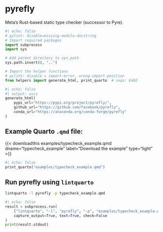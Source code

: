 <hr style="height:0pt; visibility:hidden;" />

# pyrefly

Meta's Rust-based static type checker (successor to Pyre).

```python
#| echo: false
# pylint: disable=missing-module-docstring
# Import required packages
import subprocess
import sys

# Add parent directory to sys.path
sys.path.insert(0, "..")

# Import the helper functions
# pylint: disable = import-error, wrong-import-position
from helpers import generate_html, print_quarto  # noqa: E402
```

```python
#| echo: false
#| output: asis
generate_html(
    pypi_url="https://pypi.org/project/pyrefly/",
    github_url="https://github.com/facebook/pyrefly",
    conda_url="https://anaconda.org/conda-forge/pyrefly"
)
```

## Example Quarto `.qmd` file:

{{< downloadthis examples/typecheck_example.qmd dname="typecheck_example" label="Download the example" type="light" >}}

:::{.pale-grey}
```python
#| echo: false
print_quarto("examples/typecheck_example.qmd")
```
:::

## Run pyrefly using `lintquarto`

```.bash
lintquarto -l pyrefly -p typecheck_example.qmd
```

:::{.pale-green}
<style>
.cell-output-stdout code {
  word-break: break-word !important;
  white-space: pre-wrap !important;
}
</style>
```python
#| echo: false
result = subprocess.run(
    ["lintquarto", "-l", "pyrefly", "-p", "examples/typecheck_example.qmd"],
    capture_output=True, text=True, check=False
)
print(result.stdout)
```
:::